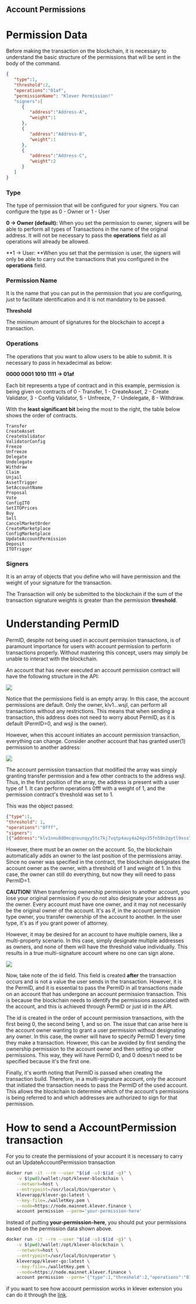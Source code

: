 ## Account Permissions

# Permission Data

Before making the transaction on the blockchain, it is necessary to understand the basic structure of the permissions that will be sent in the body of the command.

```json
{
   "type":1,
   "threshold":2,
   "operations":"01af",
   "permissionName": "Klever Permission!"
   "signers":[
      {
         "address":"Address-A",
         "weight":1
      },
      {
         "address":"Address-B",
         "weight":1
      },
      {
         "address":"Address-C",
         "weight":2
      }
   ]
}
```

### Type

The type of permission that will be configured for your signers. You can configure the type as 0 - Owner or 1 - User

**0 -> Owner (default):** When you set the permission to owner, signers will be able to perform all types of Transactions in the name of the original address. It will not be necessary to pass the **operations** field as all operations will already be allowed.

**1 -> User: **When you set that the permission is user, the signers will only be able to carry out the transactions that you configured in the **operations** field.

### Permission Name

It is the name that you can put in the permission that you are configuring, just to facilitate identification and it is not mandatory to be passed.

**Threshold**

The minimum amount of signatures for the blockchain to accept a transaction.

### Operations

The operations that you want to allow users to be able to submit. It is necessary to pass in hexadecimal as below:

**0000 0001 1010 1111 -> 01af**

Each bit represents a type of contract and in this example, permission is being given on contracts of 0 - Transfer, 1 - CreateAsset, 2 - Create Validator, 3 - Config Validator, 5 - Unfreeze, 7 - Undelegate, 8 - Withdraw.

With the **least significant bit** being the most to the right, the table below shows the order of contracts.

```
Transfer
CreateAsset
CreateValidator
ValidatorConfig
Freeze
Unfreeze
Delegate
Undelegate
Withdraw
Claim
Unjail
AssetTrigger
SetAccountName
Proposal
Vote
ConfigITO
SetITOPrices
Buy
Sell
CancelMarketOrder
CreateMarketplace
ConfigMarketplace
UpdateAccountPermission
Deposit
ITOTrigger
```

### Signers

It is an array of objects that you define who will have permission and the weight of your signature for the transaction.

The Transaction will only be submitted to the blockchain if the sum of the transaction signature weights is greater than the permission **threshold**.

# Understanding PermID

PermID, despite not being used in account permission transactions, is of paramount importance for users with account permission to perform transactions properly. Without mastering this concept, users may simply be unable to interact with the blockchain.

An account that has never executed an account permission contract will have the following structure in the API:

![](files/IVKAM0zwZd0kmiTdvW96.png)

Notice that the permissions field is an empty array. In this case, the account permissions are default. Only the owner, klv1…wsjl, can perform all transactions without any restrictions. This means that when sending a transaction, this address does not need to worry about PermID, as it is default (PermID=0, and wsjl is the owner).

However, when this account initiates an account permission transaction, everything can change. Consider another account that has granted user(1) permission to another address:

![](files/wEq8sMwS8swnFwgdDs6n.png)

The account permission transaction that modified the array was simply granting transfer permission and a few other contracts to the address wsjl. Thus, in the first position of the array, the address is present with a user type of 1. It can perform operations 0fff with a weight of 1, and the permission contract's threshold was set to 1.

This was the object passed:

```json
{"type":1,
"threshold": 1,
"operations":"0fff",
"signers":
[{"address":"klv1nnu8d0mcqnxunqyy5tc7kj7vqtp4auy4a24gv35fn58n2qytl9xsx7wsjl","weight": 1}]}
```

However, there must be an owner on the account. So, the blockchain automatically adds an owner to the last position of the permissions array. Since no owner was specified in the contract, the blockchain designates the account owner as the owner, with a threshold of 1 and weight of 1. In this case, the owner can still do everything, but now they will need to pass PermID=1.

**CAUTION**! When transferring ownership permission to another account, you lose your original permission if you do not also designate your address as the owner. Every account must have one owner, and it may not necessarily be the original owner of the account. It's as if, in the account permission type owner, you transfer ownership of the account to another. In the user type, it's as if you grant power of attorney.

However, it may be desired for an account to have multiple owners, like a multi-property scenario. In this case, simply designate multiple addresses as owners, and none of them will have the threshold value individually. This results in a true multi-signature account where no one can sign alone.

![](files/URxHrLeabtcsNtF1ReeZ.png)

Now, take note of the id field. This field is created **after** the transaction occurs and is not a value the user sends in the transaction. However, it is the PermID, and it is essential to pass the PermID in all transactions made on an account that has undergone an account permission transaction. This is because the blockchain needs to identify the permissions associated with the account, and this is achieved through PermID or just id in the API.

The id is created in the order of account permission transactions, with the first being 0, the second being 1, and so on. The issue that can arise here is the account owner wanting to grant a user permission without designating any owner. In this case, the owner will have to specify PermID 1 every time they make a transaction. However, this can be avoided by first sending the ownership permission to the account owner and then setting up other permissions. This way, they will have PermID 0, and 0 doesn't need to be specified because it's the first one.

Finally, it's worth noting that PermID is passed when creating the transaction build. Therefore, in a multi-signature account, only the account that initiated the transaction needs to pass the PermID of the used account. This allows the blockchain to determine which of the account's permissions is being referred to and which addresses are authorized to sign for that permission.

# How to send a AccountPermission transaction

For you to create the permissions of your account it is necessary to carry out an UpdateAccountPermission transaction

```bash
docker run -it --rm --user "$(id -u):$(id -g)" \
    -v $(pwd)/wallet:/opt/klever-blockchain \
    --network=host \
    --entrypoint=/usr/local/bin/operator \
    kleverapp/klever-go:latest \
    --key-file=./walletKey.pem \
    --node=https://node.mainnet.klever.finance \
    account permission --perm='your-permission-here'
```

Instead of putting **your-permission-here**, you should put your permissions based on the permission data shown above.

```bash
docker run -it --rm --user "$(id -u):$(id -g)" \
    -v $(pwd)/wallet:/opt/klever-blockchain \
    --network=host \
    --entrypoint=/usr/local/bin/operator \
    kleverapp/klever-go:latest \
    --key-file=./walletKey.pem \
    --node=https://node.mainnet.klever.finance \
    account permission --perm='{"type":1,"threshold":2,"operations":"01af","permissionName": "Klever Permission!" "signers":[{"address":"Address-A","weight":1},{"address":"Address-B","weight":1},{"address":"Address-C","weight":2}]}'
```

if you want to see how account permission works in klever extension you can do it through the [link](https://www.youtube.com/watch?v=8J74KszeWKY).
